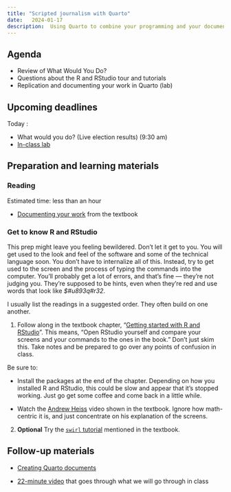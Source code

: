 ```yaml
---
title: "Scripted journalism with Quarto"
date:   2024-01-17
description:  Using Quarto to combine your programming and your documenation in one place.
--- 
```


## Agenda

* Review of What Would You Do?
* Questions about the R and RStudio tour and tutorials
* Replication and documenting your work in Quarto (lab)

## Upcoming deadlines

[Today]{.sked-dates} : 
  
  * What would you do? (Live election results) (9:30 am)
  * [In-class lab](https://raw.githubusercontent.com/cronkitedata/maij-data/main/prelabs/prelab01-yourname.qmd)

## Preparation and learning materials

### Reading 
[Estimated time: less than an hour]{.small-text}

* [Documenting your work](https://cronkitedata.github.io/djtextbook/start-data-document.html) from the textbook

### Get to know R and RStudio

This prep might leave you feeling bewildered. Don't let it get to you. You will get used to the look and feel of the software and some of the technical language soon. You don't have to internalize all of this. Instead, try to get used to the screen and the process of typing the commands into the computer. You'll probably get a lot of errors, and that's fine --- they're not judging you. They're supposed to be hints, even when they're [red]{.text-danger} and use words that look like *$#u893q#r32*.

::: {.callout-note}
I usually list the readings in a suggested order. They often build on one another.
:::

1.  Follow along in the textbook chapter, "[Getting started with R and RStudio](https://cronkitedata.github.io/djtextbook/r-start.html)". This means, "Open RStudio yourself and compare your screens and your commands to the ones in the book." Don't just skim this. Take notes and be prepared to go over any points of confusion in class. 

  Be sure to: 

  * Install the packages at the end of the chapter. Depending on how you installed R and RStudio, this could be slow and appear that it's stopped working. Just go get some coffee and come back in a little while. 

  * Watch the [Andrew Heiss](https://youtu.be/cnQ-v1UUWyE?si=zBRWU1R53yml1jJ0) video shown in the textbook. Ignore how math-centric it is, and just concentrate on his explanation of the screens.

2. **Optional** Try the [`swirl` tutorial](https://cronkitedata.github.io/djtextbook/r-start.html#optional-hands-on-tutorial) mentioned in the textbook.

## Follow-up materials

* [Creating Quarto documents](https://cronkitedata.github.io/djtextbook/r-quarto.html)

* [22-minute video](https://youtu.be/FlX75wfL9ew) that goes through what we will go through in class